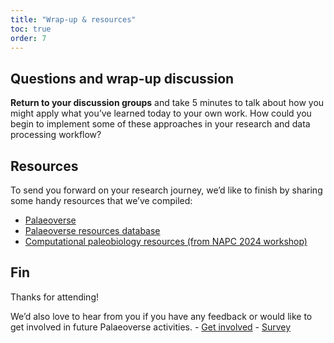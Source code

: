 ```yaml
---
title: "Wrap-up & resources"
toc: true
order: 7
---
```


## Questions and wrap-up discussion

**Return to your discussion groups** and take 5 minutes to talk about how you might apply what you've learned today to your own work. How could you begin to implement some of these approaches in your research and data processing workflow?

## Resources

To send you forward on your research journey, we'd like to finish by sharing some handy resources that we've compiled:

- [Palaeoverse](https://palaeoverse.org/#our-resources)
- [Palaeoverse resources database](https://bit.ly/palaeoverse-resources)
- [Computational paleobiology resources (from NAPC 2024 workshop)](https://workshop.palaeoverse.org/NAPC2024/materials/5_resources/)

## Fin

Thanks for attending!

We'd also love to hear from you if you have any feedback or would like to get involved in future Palaeoverse activities.
- [Get involved](https://palaeoverse.org/#get-involved)
- [Survey]()
